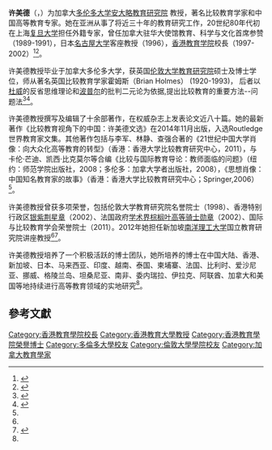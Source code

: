 {{Advert|time=2022-03-01T02:34:23+00:00}}
'''许美德'''{{SBSHK}}（{{lang-en|Ruth Emilie Scott Hayhoe}}，{{bd|1945年|8月15日}}）为加拿大[[多伦多大学|多伦多大学]][https://en.wikipedia.org/wiki/Ontario_Institute_for_Studies_in_Education 安大略教育研究院] {{Wayback|url=https://en.wikipedia.org/wiki/Ontario_Institute_for_Studies_in_Education |date=20210507061919 }}教授，著名比较教育学家和中国高等教育专家。她在亚洲从事了将近三十年的教育研究工作，20世纪80年代初在上海[[复旦大学|复旦大学]]担任外籍专家，曾任加拿大驻华大使馆教育、科学与文化首席参赞（1989-1991），日本[[名古屋大学|名古屋大学]]客座教授（1996），[[香港教育学院|香港教育学院]]校長（1997-2002）<ref name="#1">{{cite web|author1=XVI World Congress of Comparative Education Societies|title=许美德|url=http://www.wcces2016.org/Home/Menu_Ch/96|website=wcces2016|accessdate=2016-03-19|archive-url=https://web.archive.org/web/20160409093856/http://www.wcces2016.org/Home/Menu_Ch/96|archive-date=2016-04-09|dead-url=yes}}</ref><ref>{{cite web|author1=苹果日报|title=許美德影響力冠教育界|url=http://hk.apple.nextmedia.com/news/art/20040721/4187757|website=蘋果日報|accessdate=2016-03-19|archive-date=2016-03-29|archive-url=https://web.archive.org/web/20160329144446/http://hk.apple.nextmedia.com/news/art/20040721/4187757|dead-url=no}}</ref>。

许美德教授毕业于加拿大多伦多大学，获英国[[伦敦大学|伦敦大学]][[倫敦大學學院教育研究院|教育研究院]]硕士及博士学位，师从著名英国比较教育学家霍姆斯（Brian Holmes） (1920-1993)， 后者以[[杜威|杜威]]的反省思维理论和[[波普尔|波普尔]]的批判二元论为依据,提出比较教育的重要方法--问题法<ref>{{cite web|author1=University of Toronto Ontario Institute for Studies in Education|title=Ruth Hayhoe|url=http://www.oise.utoronto.ca/lhae/Faculty_Staff/384/Ruth_Hayhoe.html|access-date=2016-03-19|archive-date=2018-01-04|archive-url=https://web.archive.org/web/20180104083144/http://www.oise.utoronto.ca/lhae/Faculty_Staff/384/Ruth_Hayhoe.html|dead-url=no}}</ref><ref>{{cite journal|author1=LI Yi-tao|title=A Look into Brian Holmes' "Problem Approach" of Comparative Education|journal=JOURNAL OF CHENGDU UNIVERSITY(EDUCATIONAL SCIENCES EDITION|date=2007|volume=21|issue=1|url=http://d.wanfangdata.com.cn/periodical/cdjyxyxb200701016|access-date=2016-03-19|archive-date=2016-03-28|archive-url=https://web.archive.org/web/20160328133952/http://d.wanfangdata.com.cn/periodical/cdjyxyxb200701016|dead-url=no}}</ref>。

许美德教授撰写及编辑了十余部著作，在权威杂志上发表论文近八十篇。她的最新著作《比较教育视角下的中国：许美德文选》在2014年11月出版，入选Routledge世界教育家文集。其他著作包括与李军、林静、查强合著的《21世纪中国大学肖像：向大众化高等教育的转型》（香港：香港大学比较教育研究中心，2011），与卡伦·芒迪、凯西·比克莫尔等合编《比较与国际教育导论：教师面临的问题》（纽约：师范学院出版社，2008；多伦多：加拿大学者出版社，2008），《思想肖像：中国知名教育家的故事》（香港：香港大学比较教育研究中心；Springer,2006）<ref name="#1"/>。 

许美德教授曾获多项荣誉，包括伦敦大学教育研究院名誉院士（1998）、香港特别行政区[[银紫荆星章|银紫荆星章]]（2002）、法国政府[[学术界棕榈叶勋章|学术界棕榈叶高等骑士勋章]]（2002）、国际与比较教育学会荣誉院士（2011）。2012年她担任新加坡[[南洋理工大学|南洋理工大学]]国立教育研究院讲座教授<ref name="#1"/><ref>{{cite web|author1=上海外国语大学国际教育学院|title=国际著名比较教育学家Ruth Hayhoe教授访问我校|url=http://www.soe.shisu.edu.cn/07/53/c2663a67411/page.psp|website=上海外国语大学国际教育学院|accessdate=2016-03-19|archive-date=2019-06-11|archive-url=https://web.archive.org/web/20190611164525/http://www.soe.shisu.edu.cn/07/53/c2663a67411/page.psp|dead-url=no}}</ref>。

许美德教授培养了一个积极活跃的博士团队，她所培养的博士在中国大陆、香港、新加坡、日本、马来西亚、印度、越南、泰国、柬埔寨、法国、比利时、爱沙尼亚、挪威、格陵兰岛、坦桑尼亚、南非、委内瑞拉、伊拉克、阿联酋、加拿大和美国等地持续进行高等教育领域的实地研究<ref name="#1"/>。

==參考文獻==
{{reflist}}

{{start box}}
{{S-aca}}
{{s-before|[[梁志強（校長）|梁志強]]}}
{{s-title|[[香港教育學院|香港教育學院]]校長|1997年－2002年}}
{{s-after|[[莫禮時|莫禮時]]}}
{{end box}}
{{DEFAULTSORT:Hayhoe}}
[[Category:香港教育學院校長|Category:香港教育學院校長]]
[[Category:香港教育大學教授|Category:香港教育大學教授]]
[[Category:香港教育學院榮譽博士|Category:香港教育學院榮譽博士]]
[[Category:多倫多大學校友|Category:多倫多大學校友]]
[[Category:倫敦大學學院校友|Category:倫敦大學學院校友]]
[[Category:加拿大教育學家|Category:加拿大教育學家]]